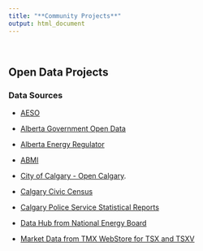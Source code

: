 ```yaml
---
title: "**Community Projects**"
output: html_document
---
```


<br>

## Open Data Projects 

### Data Sources 

* [AESO](ets.aeso.ca){target="_blank"}

* [Alberta Government Open Data](https://economicdashboard.alberta.ca/OilPrice){target="_blank"}

* [Alberta Energy Regulator](https://www.aer.ca/providing-information/data-and-reports/statistical-reports){target="_blank"}

* [ABMI](http://www.abmi.ca/home/data-analytics/da-top/da-product-overview){target="_blank"}

* [City of Calgary - Open Calgary](https://data.calgary.ca/){target="_blank"}.  

* [Calgary Civic Census](http://www.calgary.ca/CA/city-clerks/Pages/Election-and-information-services/Civic-Census/CensusResults.aspx){target="_blank"}

* [Calgary Police Service Statistical Reports](http://www.calgary.ca/cps/Pages/Statistics/Calgary-Police-statistical-reports.aspx){target="_blank"}

* [Data Hub from National Energy Board](https://www.neb-one.gc.ca/rsrccntr/dthb/index-eng.html){target="_blank"}

* [Market Data from TMX WebStore for TSX and TSXV](https://www.tmxwebstore.com/products/#q=%7Cc=44%7Cm=%7Cpage=1){target="_blank"}

<br>
